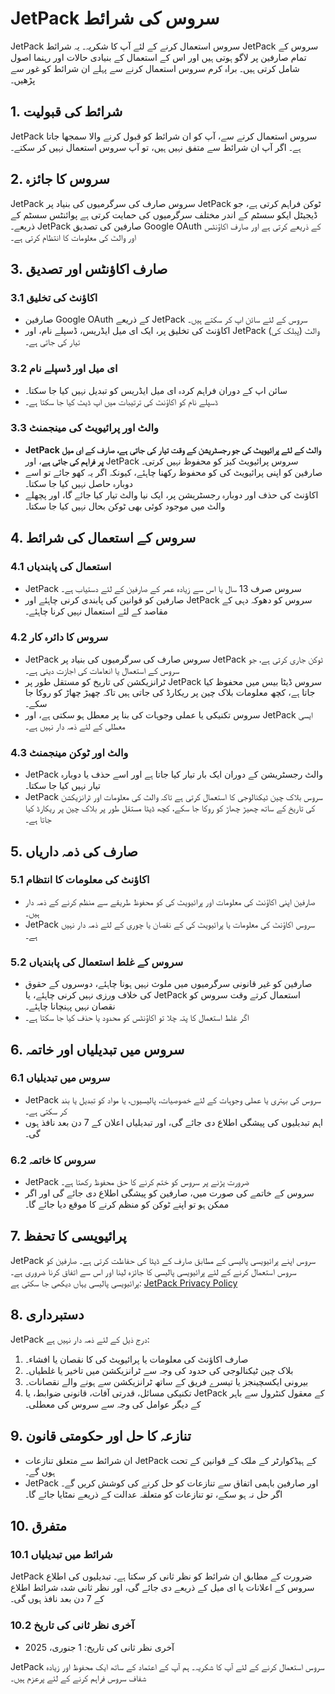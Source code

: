 # JetPack سروس کی شرائط

JetPack سروس استعمال کرنے کے لئے آپ کا شکریہ۔ یہ شرائط JetPack سروس کے تمام صارفین پر لاگو ہوتی ہیں اور اس کے استعمال کے بنیادی حالات اور رہنما اصول شامل کرتی ہیں۔ براہ کرم سروس استعمال کرنے سے پہلے ان شرائط کو غور سے پڑھیں۔

## 1. شرائط کی قبولیت
JetPack سروس استعمال کرنے سے، آپ کو ان شرائط کو قبول کرنے والا سمجھا جاتا ہے۔ اگر آپ ان شرائط سے متفق نہیں ہیں، تو آپ سروس استعمال نہیں کر سکتے۔

## 2. سروس کا جائزہ
JetPack سروس صارف کی سرگرمیوں کی بنیاد پر JetPack ٹوکن فراہم کرتی ہے، جو ڈیجیٹل ایکو سسٹم کے اندر مختلف سرگرمیوں کی حمایت کرتی ہے پوائنٹس سسٹم کے ذریعے۔ JetPack صارفین کی تصدیق Google OAuth کے ذریعے کرتی ہے اور صارف اکاؤنٹس اور والٹ کی معلومات کا انتظام کرتی ہے۔

## 3. صارف اکاؤنٹس اور تصدیق

### 3.1 اکاؤنٹ کی تخلیق
- صارفین Google OAuth کے ذریعے JetPack سروس کے لئے سائن اپ کر سکتے ہیں۔
- اکاؤنٹ کی تخلیق پر، ایک ای میل ایڈریس، ڈسپلے نام، اور JetPack والٹ (پبلک کی) تیار کی جاتی ہے۔

### 3.2 ای میل اور ڈسپلے نام
- سائن اپ کے دوران فراہم کردہ ای میل ایڈریس کو تبدیل نہیں کیا جا سکتا۔
- ڈسپلے نام کو اکاؤنٹ کی ترتیبات میں اپ ڈیٹ کیا جا سکتا ہے۔

### 3.3 والٹ اور پرائیویٹ کی مینجمنٹ
- **JetPack والٹ کے لئے پرائیویٹ کی جو رجسٹریشن کے وقت تیار کی جاتی ہے، صارف کے ای میل پر فراہم کی جاتی ہے**، اور JetPack سروس پرائیویٹ کیز کو محفوظ نہیں کرتی۔
- صارفین کو اپنی پرائیویٹ کی کو محفوظ رکھنا چاہئے، کیونکہ اگر یہ کھو جائے تو اسے دوبارہ حاصل نہیں کیا جا سکتا۔
- اکاؤنٹ کی حذف اور دوبارہ رجسٹریشن پر، ایک نیا والٹ تیار کیا جائے گا، اور پچھلے والٹ میں موجود کوئی بھی ٹوکن بحال نہیں کیا جا سکتا۔

## 4. سروس کے استعمال کی شرائط

### 4.1 استعمال کی پابندیاں
- JetPack سروس صرف 13 سال یا اس سے زیادہ عمر کے صارفین کے لئے دستیاب ہے۔
- صارفین کو قوانین کی پابندی کرنی چاہئے اور JetPack سروس کو دھوکہ دہی کے مقاصد کے لئے استعمال نہیں کرنا چاہئے۔

### 4.2 سروس کا دائرہ کار
- JetPack سروس صارف کی سرگرمیوں کی بنیاد پر JetPack ٹوکن جاری کرتی ہے، جو سروس کے استعمال یا انعامات کی اجازت دیتی ہے۔
- ٹرانزیکشن کی تاریخ کو مستقل طور پر JetPack سروس ڈیٹا بیس میں محفوظ کیا جاتا ہے، کچھ معلومات بلاک چین پر ریکارڈ کی جاتی ہیں تاکہ چھیڑ چھاڑ کو روکا جا سکے۔
- سروس تکنیکی یا عملی وجوہات کی بنا پر معطل ہو سکتی ہے، اور JetPack ایسی معطلی کے لئے ذمہ دار نہیں ہے۔

### 4.3 والٹ اور ٹوکن مینجمنٹ
- JetPack والٹ رجسٹریشن کے دوران ایک بار تیار کیا جاتا ہے اور اسے حذف یا دوبارہ تیار نہیں کیا جا سکتا۔
- JetPack سروس بلاک چین ٹیکنالوجی کا استعمال کرتی ہے تاکہ والٹ کی معلومات اور ٹرانزیکشن کی تاریخ کے ساتھ چھیڑ چھاڑ کو روکا جا سکے، کچھ ڈیٹا مستقل طور پر بلاک چین پر ریکارڈ کیا جاتا ہے۔

## 5. صارف کی ذمہ داریاں

### 5.1 اکاؤنٹ کی معلومات کا انتظام
- صارفین اپنی اکاؤنٹ کی معلومات اور پرائیویٹ کی کو محفوظ طریقے سے منظم کرنے کے ذمہ دار ہیں۔
- JetPack سروس اکاؤنٹ کی معلومات یا پرائیویٹ کی کے نقصان یا چوری کے لئے ذمہ دار نہیں ہے۔

### 5.2 سروس کے غلط استعمال کی پابندیاں
- صارفین کو غیر قانونی سرگرمیوں میں ملوث نہیں ہونا چاہئے، دوسروں کے حقوق کی خلاف ورزی نہیں کرنی چاہئے، یا JetPack استعمال کرتے وقت سروس کو نقصان نہیں پہنچانا چاہئے۔
- اگر غلط استعمال کا پتہ چلا تو اکاؤنٹس کو محدود یا حذف کیا جا سکتا ہے۔

## 6. سروس میں تبدیلیاں اور خاتمہ

### 6.1 سروس میں تبدیلیاں
- JetPack سروس کی بہتری یا عملی وجوہات کے لئے خصوصیات، پالیسیوں، یا مواد کو تبدیل یا بند کر سکتی ہے۔
- اہم تبدیلیوں کی پیشگی اطلاع دی جائے گی، اور تبدیلیاں اعلان کے 7 دن بعد نافذ ہوں گی۔

### 6.2 سروس کا خاتمہ
- JetPack ضرورت پڑنے پر سروس کو ختم کرنے کا حق محفوظ رکھتا ہے۔
- سروس کے خاتمے کی صورت میں، صارفین کو پیشگی اطلاع دی جائے گی اور اگر ممکن ہو تو اپنے ٹوکن کو منظم کرنے کا موقع دیا جائے گا۔

## 7. پرائیویسی کا تحفظ
JetPack سروس اپنے پرائیویسی پالیسی کے مطابق صارف کے ڈیٹا کی حفاظت کرتی ہے۔ صارفین کو سروس استعمال کرنے کے لئے پرائیویسی پالیسی کا جائزہ لینا اور اس سے اتفاق کرنا ضروری ہے۔ پرائیویسی پالیسی یہاں دیکھی جا سکتی ہے: [JetPack Privacy Policy](#)

## 8. دستبرداری
JetPack درج ذیل کے لئے ذمہ دار نہیں ہے:
1. صارف اکاؤنٹ کی معلومات یا پرائیویٹ کی کا نقصان یا افشاء۔
2. بلاک چین ٹیکنالوجی کی حدود کی وجہ سے ٹرانزیکشن میں تاخیر یا غلطیاں۔
3. بیرونی ایکسچینجز یا تیسرے فریق کے ساتھ ٹرانزیکشن سے ہونے والے نقصانات۔
4. تکنیکی مسائل، قدرتی آفات، قانونی ضوابط، یا JetPack کے معقول کنٹرول سے باہر کے دیگر عوامل کی وجہ سے سروس کی معطلی۔

## 9. تنازعہ کا حل اور حکومتی قانون
- ان شرائط سے متعلق تنازعات JetPack کے ہیڈکوارٹر کے ملک کے قوانین کے تحت ہوں گے۔
- JetPack اور صارفین باہمی اتفاق سے تنازعات کو حل کرنے کی کوشش کریں گے۔ اگر حل نہ ہو سکے، تو تنازعات کو متعلقہ عدالت کے ذریعے نمٹایا جائے گا۔

## 10. متفرق

### 10.1 شرائط میں تبدیلیاں
JetPack ضرورت کے مطابق ان شرائط کو نظر ثانی کر سکتا ہے۔ تبدیلیوں کی اطلاع سروس کے اعلانات یا ای میل کے ذریعے دی جائے گی، اور نظر ثانی شدہ شرائط اطلاع کے 7 دن بعد نافذ ہوں گی۔

### 10.2 آخری نظر ثانی کی تاریخ
- آخری نظر ثانی کی تاریخ: 1 جنوری، 2025

JetPack سروس استعمال کرنے کے لئے آپ کا شکریہ۔ ہم آپ کے اعتماد کے ساتھ ایک محفوظ اور زیادہ شفاف سروس فراہم کرنے کے لئے پرعزم ہیں۔